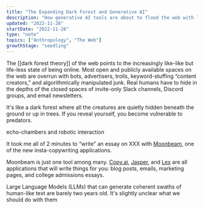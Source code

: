 ```yaml
---
title: "The Expanding Dark Forest and Generative AI"
description: "How generative AI tools are about to flood the web with lifeless noise"
updated: "2022-11-28"
startDate: "2022-11-28"
type: "note"
topics: ["Anthropology", "The Web"]
growthStage: "seedling"
---
```


<IntroParagraph>

The [[dark forest theory]] of the web points to the increasingly like-like but life-less state of being online. Most open and publicly available spaces on the web are overrun with bots, advertisers, trolls, keyword-stuffing “content creators,” and algorithmically manipulated junk. Real humans have to hide in the depths of the closed spaces of invite-only Slack channels, Discord groups, and email newsletters.

</IntroParagraph>

It's like a dark forest where all the creatures are quietly hidden beneath the ground or up in trees. If you reveal yourself, you become vulnerable to predators. 

echo-chambers and robotic interaction


It took me all of 2 minutes to “write” an essay on XXX with [Moonbeam](), one of the new insta-copywriting applications.

Moonbeam is just one tool among many. [Copy.ai](), [Jasper](), and [Lex]() are all applications that will write things for you: blog posts, emails, marketing pages, and college admissions essays.

Large Language Models (LLMs) that can generate coherent swaths of human-like text are barely two years old. It's slightly unclear what we should do with them